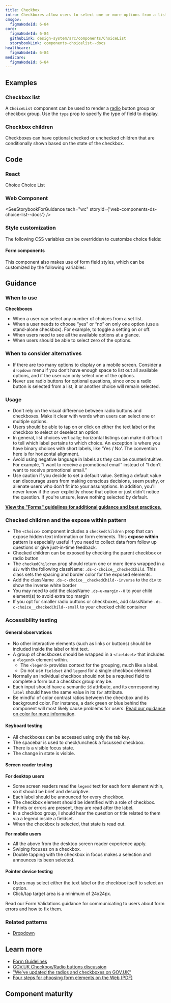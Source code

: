 ```yaml
---
title: Checkbox
intro: Checkboxes allow users to select one or more options from a list.
cmsgov:
  figmaNodeId: 6-84
core:
  figmaNodeId: 6-84
  githubLink: design-system/src/components/ChoiceList
  storybookLink: components-choicelist--docs
healthcare:
  figmaNodeId: 6-84
medicare:
  figmaNodeId: 6-84
---
```


## Examples

### Checkbox list

A `ChoiceList` component can be used to render a [radio](/components/radio/) button group or checkbox group. Use the `type` prop to specify the type of field to display.

<StorybookExample
  componentName="choiceList"
  sourceFilePath="components/ChoiceList/ChoiceList.tsx"
  storyId="components-choicelist--default-checkbox"
/>

### Checkbox children

Checkboxes can have optional checked or unchecked children that are conditionally shown based on the state of the checkbox.

<StorybookExample
  componentName="choice"
  sourceFilePath="components/ChoiceList/Choice.tsx"
  storyId="components-choicelist--choice-children&args=type:checkbox"
/>

## Code

### React

<ReactDocsLinks>
  <ReactDocsLink storyId="components-choice--docs">Choice</ReactDocsLink>
  <ReactDocsLink storyId="components-choicelist--docs">Choice List</ReactDocsLink>
</ReactDocsLinks>

### Web Component

<SeeStorybookForGuidance tech="wc" storyId={'web-components-ds-choice-list--docs'} />

### Style customization

The following CSS variables can be overridden to customize choice fields:

<ComponentThemeOptions componentname="choice" />

#### Form components

This component also makes use of form field styles, which can be customized by the following variables:

<ComponentThemeOptions componentname="form" />

## Guidance

### When to use

**Checkboxes**

- When a user can select any number of choices from a set list.
- When a user needs to choose “yes” or “no” on only one option (use a stand-alone checkbox). For example, to toggle a setting on or off.
- When users need to see all the available options at a glance.
- When users should be able to select zero of the options.

### When to consider alternatives

- If there are too many options to display on a mobile screen. Consider a `dropdown` menu if you don’t have enough space to list out all available options, and if the user can only select one of the options.
- Never use radio buttons for optional questions, since once a radio button is selected from a list, it or another choice will remain selected.

### Usage

- Don't rely on the visual difference between radio buttons and checkboxes. Make it clear with words when users can select one or multiple options.
- Users should be able to tap on or click on either the text label or the checkbox to select or deselect an option.
- In general, list choices vertically; horizontal listings can make it difficult to tell which label pertains to which choice. An exception is where you have binary choices with short labels, like 'Yes / No'. The convention here is for horizontal alignment.
- Avoid using negative language in labels as they can be counterintuitive. For example, “I want to receive a promotional email” instead of “I don’t want to receive promotional email.”
- Use caution if you decide to set a default value. Setting a default value can discourage users from making conscious decisions, seem pushy, or alienate users who don’t fit into your assumptions. In addition, you'll never know if the user explicitly chose that option or just didn't notice the question. If you're unsure, leave nothing selected by default.

**[View the "Forms" guidelines for additional guidance and best practices.](/patterns/Forms/forms/)**

### Checked children and the expose within pattern

- The `<Choice>` component includes a `checkedChildren` prop that can expose hidden text information or form elements. This **expose within** pattern is especially useful if you need to collect data from follow up questions or give just-in-time feedback.
- Checked children can be exposed by checking the parent checkbox or radio button
- The `checkedChildren` prop should return one or more items wrapped in a `div` with the following className: `.ds-c-choice__checkedChild`. This class sets the spacing and border color for the exposed elements.
- Add the className `.ds-c-choice__checkedChild--inverse` to the `div` to show the inverse white border
- You may need to add the className `.ds-u-margin--0` to your child element(s) to avoid extra top margin
- If you opt for smaller radio buttons or checkboxes, add className `.ds-c-choice__checkedChild--small` to your checked child container

### Accessibility testing

#### General observations

- No other interactive elements (such as links or buttons) should be included inside the label or hint text.
- A group of checkboxes should be wrapped in a `<fieldset>` that includes a `<legend>` element within.
  - The `<legend>` provides context for the grouping, much like a label.
  - Do not use `fieldset` and `legend` for a single checkbox element.
- Normally an individual checkbox should not be a required field to complete a form but a checkbox group may be.
- Each input should have a semantic `id` attribute, and its corresponding `label` should have the same value in its `for` attribute.
- Be mindful of color contrast ratios between the checkbox and its background color. For instance, a dark green or blue behind the component will most likely cause problems for users. [Read our guidance on color for more information](https://design.cms.gov/foundation/system-color-tokens/#accessibility-considerations).

#### Keyboard testing

- All checkboxes can be accessed using only the tab key.
- The spacebar is used to check/uncheck a focussed checkbox.
- There is a visible focus state.
- The change in state is visible.

#### Screen reader testing

**For desktop users**

- Some screen readers read the `legend` text for each form element within, so it should be brief and descriptive.
- Each label should be announced for every checkbox.
- The checkbox element should be identified with a role of checkbox.
- If hints or errors are present, they are read after the label.
- In a checkbox group, I should hear the question or title related to them via a legend inside a fieldset.
- When the checkbox is selected, that state is read out.

**For mobile users**

- All the above from the desktop screen reader experience apply.
- Swiping focuses on a checkbox.
- Double tapping with the checkbox in focus makes a selection and announces its been selected.

#### Pointer device testing

- Users may select either the text label or the checkbox itself to select an option.
- Click/tap target area is a minimum of 24x24px.

Read our Form Validations guidance for communicating to users about form errors and how to fix them.

### Related patterns

- [Dropdown](/components/dropdown/)

## Learn more

- [Form Guidelines](/patterns/Forms/forms/)
- [GOV.UK Checkbox/Radio buttons discussion](https://paper.dropbox.com/doc/Radio-buttons-oIwWoxwBKClt5IXvDbnpF)
- ["We've updated the radios and checkboxes on GOV.UK"](https://designnotes.blog.gov.uk/2016/11/30/weve-updated-the-radios-and-checkboxes-on-gov-uk/)
- [Four steps for choosing form elements on the Web (PDF)](http://www.formsthatwork.com/files/Articles/dropdown.pdf)

## Component maturity

<MaturityChecklist
  a11yStandards={true}
  color={true}
  forcedColors={false}
  screenReaders={true}
  keyboardNavigable={true}
  storybook={true}
  responsive={true}
  spanish={null}
  completeUiKit={false}
  responsiveUiKit={false}
  tokensInCode={true}
  tokensInSketch={true}
/>
